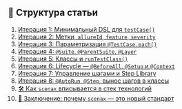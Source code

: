 
<Intro />

## 📑 Структура статьи

1. [Итерация 1: Минимальный DSL для `testCase()`](#итерация-1)
2. [Итерация 2: Метки, `allureId`, `feature`, `severity`](#итерация-2)
3. [Итерация 3: Параметризация `@TestCase.each()`](#итерация-3)
4. [Итерация 4: `@Suite`, `@ParentSuite`, `@Layer`](#итерация-4)
5. [Итерация 5: Классы и `runTestClass()`](#итерация-5)
6. [Итерация 6: Lifecycle — `@BeforeAll`, `@Setup` и `@Context`](#итерация-6)
7. [Итерация 7: Управление шагами и Step Library](#итерация-7)
8. [Итерация 8: `@AutoRun`, `@Step`, вынос шагов в классы](#итерация-8)
9. [🛠️ Как `scenax` вписывается в стек технологий](#как-scenax-вписывается-в-стек-технологий)
10. [🏁 Заключение: почему `scenax` — это новый стандарт](#заключительная-мысль)

<Iteration1 />
<ArchiInsight />
<Iteration2 />
<Iteration3 />
<Iteration4 />
<Iteration5 />
<Iteration6 />
<Iteration7 />
<Iteration8 />
<Integration />
<Conclusion />
